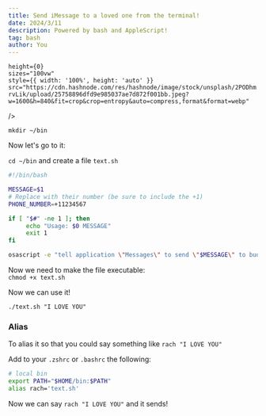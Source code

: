 ```yaml
---
title: Send iMessage to a loved one from the terminal!
date: 2024/3/11
description: Powered by bash and AppleScript!
tag: bash
author: You
---
```



<div className="w-full h-full relative">
  <Image
    width={0}
    unoptimized

    height={0}
    sizes="100vw"
    style={{ width: '100%', height: 'auto' }}
    src="https://cdn.hashnode.com/res/hashnode/image/stock/unsplash/2PODhmrvLik/upload/25758896dfd9e985037ae7d872f001bb.jpeg?w=1600&h=840&fit=crop&crop=entropy&auto=compress,format&format=webp"

/>

</div>

`mkdir ~/bin`

Now let's go to it:

`cd ~/bin` and create a file `text.sh`

```bash
#!/bin/bash

MESSAGE=$1
# Replace with their number (be sure to include the +1)
PHONE_NUMBER=+11234567

if [ "$#" -ne 1 ]; then
     echo "Usage: $0 MESSAGE"
     exit 1
fi

osascript -e "tell application \"Messages\" to send \"$MESSAGE\" to buddy \"    $PHONE_NUMBER\""

```

Now we need to make the file executable:  
`chmod +x text.sh`

Now we can use it!

`./text.sh "I LOVE YOU"`

### Alias

To alias it so that you could say something like `rach "I LOVE YOU"`

Add to your `.zshrc` or `.bashrc` the following:

```bash
# local bin
export PATH="$HOME/bin:$PATH"
alias rach='text.sh'
```

Now we can say `rach "I LOVE YOU"` and it sends!

